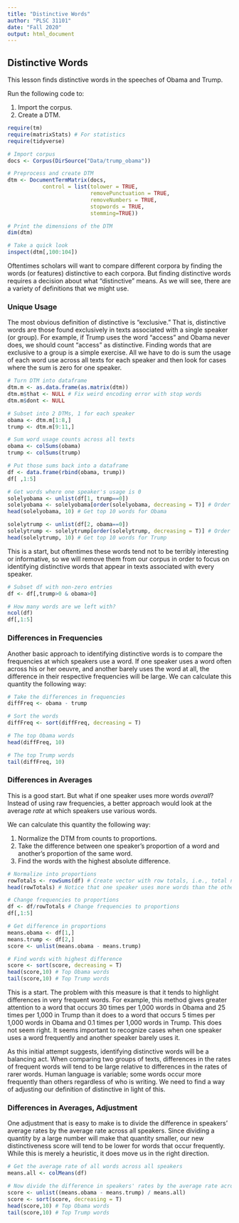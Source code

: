 ```yaml
---
title: "Distinctive Words"
author: "PLSC 31101"
date: "Fall 2020"
output: html_document
---
```


## Distinctive Words

This lesson finds distinctive words in the speeches of Obama and Trump.

Run the following code to:

1. Import the corpus.
2. Create a DTM.

```r
require(tm)
require(matrixStats) # For statistics
require(tidyverse)

# Import corpus
docs <- Corpus(DirSource("Data/trump_obama"))

# Preprocess and create DTM
dtm <- DocumentTermMatrix(docs,
           control = list(tolower = TRUE,
                          removePunctuation = TRUE,
                          removeNumbers = TRUE,
                          stopwords = TRUE,
                          stemming=TRUE))

# Print the dimensions of the DTM
dim(dtm)

# Take a quick look
inspect(dtm[,100:104])
```

Oftentimes scholars will want to compare different corpora by finding the words (or features) distinctive to each corpora. But finding distinctive words requires a decision about what “distinctive” means. As we will see, there are a variety of definitions that we might use. 

### Unique Usage

The most obvious definition of distinctive is "exclusive." That is, distinctive words are those found exclusively in texts associated with a single speaker (or group). For example, if Trump uses the word “access” and Obama never does, we should count “access” as distinctive. 
Finding words that are exclusive to a group is a simple exercise. All we have to do is sum the usage of each word use across all texts for each speaker and then look for cases where the sum is zero for one speaker.

```r
# Turn DTM into dataframe
dtm.m <- as.data.frame(as.matrix(dtm))
dtm.m$that <- NULL # Fix weird encoding error with stop words
dtm.m$dont <- NULL

# Subset into 2 DTMs, 1 for each speaker
obama <- dtm.m[1:8,]
trump <- dtm.m[9:11,]

# Sum word usage counts across all texts
obama <- colSums(obama)
trump <- colSums(trump)

# Put those sums back into a dataframe
df <- data.frame(rbind(obama, trump))
df[ ,1:5]

# Get words where one speaker's usage is 0
solelyobama <- unlist(df[1, trump==0]) 
solelyobama <- solelyobama[order(solelyobama, decreasing = T)] # Order them by frequency
head(solelyobama, 10) # Get top 10 words for Obama

solelytrump <- unlist(df[2, obama==0])
solelytrump <- solelytrump[order(solelytrump, decreasing = T)] # Order them by frequency
head(solelytrump, 10) # Get top 10 words for Trump
```

This is a start, but oftentimes these words tend not to be terribly interesting or informative, so we will remove them from our corpus in order to focus on identifying distinctive words that appear in texts associated with every speaker.

```r
# Subset df with non-zero entries
df <- df[,trump>0 & obama>0]

# How many words are we left with?
ncol(df)
df[,1:5]
```

### Differences in Frequencies

Another basic approach to identifying distinctive words is to compare the frequencies at which speakers use a word. If one speaker uses a word often across his or her oeuvre, and another barely uses the word at all, the difference in their respective frequencies will be large. We can calculate this quantity the following way:

```r
# Take the differences in frequencies
diffFreq <- obama - trump

# Sort the words
diffFreq <- sort(diffFreq, decreasing = T)

# The top Obama words
head(diffFreq, 10)

# The top Trump words
tail(diffFreq, 10)
```

### Differences in Averages

This is a good start. But what if one speaker uses more words *overall*? Instead of using raw frequencies, a better approach would look at the average *rate* at which speakers use various words. 

We can calculate this quantity the following way:

1. Normalize the DTM from counts to proportions.
2. Take the difference between one speaker's proportion of a word and another's proportion of the same word.
3. Find the words with the highest absolute difference.

```r
# Normalize into proportions
rowTotals <- rowSums(df) # Create vector with row totals, i.e., total number of words per document
head(rowTotals) # Notice that one speaker uses more words than the other

# Change frequencies to proportions
df <- df/rowTotals # Change frequencies to proportions
df[,1:5]

# Get difference in proportions
means.obama <- df[1,]
means.trump <- df[2,]
score <- unlist(means.obama - means.trump)

# Find words with highest difference
score <- sort(score, decreasing = T)
head(score,10) # Top Obama words
tail(score,10) # Top Trump words
```

This is a start. The problem with this measure is that it tends to highlight differences in very frequent words. For example, this method gives greater attention to a word that occurs 30 times per 1,000 words in Obama and 25 times per 1,000 in Trump than it does to a word that occurs 5 times per 1,000 words in Obama and 0.1 times per 1,000 words in Trump. This does not seem right. It seems important to recognize cases when one speaker uses a word frequently and another speaker barely uses it.

As this initial attempt suggests, identifying distinctive words will be a balancing act. When comparing two groups of texts, differences in the rates of frequent words will tend to be large relative to differences in the rates of rarer words. Human language is variable; some words occur more frequently than others regardless of who is writing. We need to find a way of adjusting our definition of distinctive in light of this.

### Differences in Averages, Adjustment

One adjustment that is easy to make is to divide the difference in speakers’ average rates by the average rate across all speakers. Since dividing a quantity by a large number will make that quantity smaller, our new distinctiveness score will tend to be lower for words that occur frequently. While this is merely a heuristic, it does move us in the right direction.

```r
# Get the average rate of all words across all speakers
means.all <- colMeans(df)

# Now divide the difference in speakers' rates by the average rate across all speakers
score <- unlist((means.obama - means.trump) / means.all)
score <- sort(score, decreasing = T)
head(score,10) # Top Obama words
tail(score,10) # Top Trump words
```


